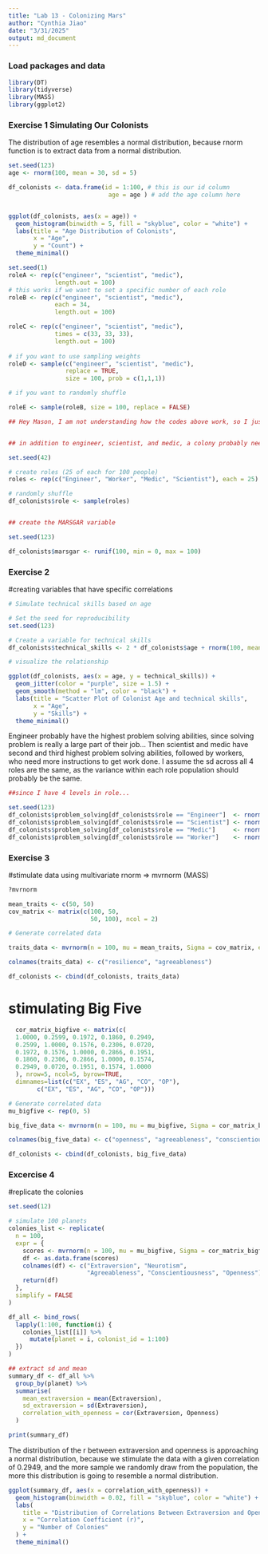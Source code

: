 ```yaml
---
title: "Lab 13 - Colonizing Mars"
author: "Cynthia Jiao"
date: "3/31/2025"
output: md_document
---
```


### Load packages and data

```r
library(DT)
library(tidyverse) 
library(MASS)
library(ggplot2)
```

### Exercise 1 Simulating Our Colonists

The distribution of age resembles a normal distribution, because rnorm function is to extract data from a normal distribution. 
```r

set.seed(123)
age <- rnorm(100, mean = 30, sd = 5)

df_colonists <- data.frame(id = 1:100, # this is our id column
                            age = age ) # add the age column here


ggplot(df_colonists, aes(x = age)) +
  geom_histogram(binwidth = 5, fill = "skyblue", color = "white") +
  labs(title = "Age Distribution of Colonists",
       x = "Age",
       y = "Count") +
  theme_minimal()


```


```r


set.seed(1)
roleA <- rep(c("engineer", "scientist", "medic"), 
             length.out = 100)
# this works if we want to set a specific number of each role
roleB <- rep(c("engineer", "scientist", "medic"), 
             each = 34, 
             length.out = 100)

roleC <- rep(c("engineer", "scientist", "medic"), 
             times = c(33, 33, 33), 
             length.out = 100)
             
# if you want to use sampling weights
roleD <- sample(c("engineer", "scientist", "medic"), 
                replace = TRUE, 
                size = 100, prob = c(1,1,1))

# if you want to randomly shuffle

roleE <- sample(roleB, size = 100, replace = FALSE)

## Hey Mason, I am not understanding how the codes above work, so I just did things below, which seems to achieve the same goal we intended?


## in addition to engineer, scientist, and medic, a colony probably needs workers to get the work done, so adding workers to the role variable...

set.seed(42)

# create roles (25 of each for 100 people)
roles <- rep(c("Engineer", "Worker", "Medic", "Scientist"), each = 25)

# randomly shuffle
df_colonists$role <- sample(roles)


## create the MARSGAR variable

set.seed(123)

df_colonists$marsgar <- runif(100, min = 0, max = 100)


```


### Exercise 2

#creating variables that have specific correlations

```r

# Simulate technical skills based on age

# Set the seed for reproducibility
set.seed(123)

# Create a variable for technical skills
df_colonists$technical_skills <- 2 * df_colonists$age + rnorm(100, mean = 0, sd = 1)

# visualize the relationship

ggplot(df_colonists, aes(x = age, y = technical_skills)) +
  geom_jitter(color = "purple", size = 1.5) +
  geom_smooth(method = "lm", color = "black") +
  labs(title = "Scatter Plot of Colonist Age and technical skills",
       x = "Age",
       y = "Skills") +
  theme_minimal()

```
Engineer probably have the highest problem solving abilities, since solving problem is really a large part of their job... Then scientist and medic have second and third highest problem solving abilities, followed by workers, who need more instructions to get work done. I assume the sd across all 4 roles are the same, as the variance within each role population should probably be the same.
```r
##since I have 4 levels in role...

set.seed(123)
df_colonists$problem_solving[df_colonists$role == "Engineer"]  <- rnorm(sum(df_colonists$role == "Engineer"),  mean = 100, sd = 10)
df_colonists$problem_solving[df_colonists$role == "Scientist"] <- rnorm(sum(df_colonists$role == "Scientist"), mean = 80,  sd = 10)
df_colonists$problem_solving[df_colonists$role == "Medic"]     <- rnorm(sum(df_colonists$role == "Medic"),     mean = 70,  sd = 10)
df_colonists$problem_solving[df_colonists$role == "Worker"]    <- rnorm(sum(df_colonists$role == "Worker"),    mean = 60,  sd = 10)


```

### Exercise 3

#stimulate data using multivariate rnorm => mvrnorm (MASS)

```r

?mvrnorm

mean_traits <- c(50, 50)
cov_matrix <- matrix(c(100, 50, 
                       50, 100), ncol = 2)

# Generate correlated data

traits_data <- mvrnorm(n = 100, mu = mean_traits, Sigma = cov_matrix, empirical = FALSE)

colnames(traits_data) <- c("resilience", "agreeableness")

df_colonists <- cbind(df_colonists, traits_data)

```

# stimulating Big Five

```r

  cor_matrix_bigfive <- matrix(c(
  1.0000, 0.2599, 0.1972, 0.1860, 0.2949,
  0.2599, 1.0000, 0.1576, 0.2306, 0.0720,
  0.1972, 0.1576, 1.0000, 0.2866, 0.1951,
  0.1860, 0.2306, 0.2866, 1.0000, 0.1574,
  0.2949, 0.0720, 0.1951, 0.1574, 1.0000
  ), nrow=5, ncol=5, byrow=TRUE,
  dimnames=list(c("EX", "ES", "AG", "CO", "OP"), 
        c("EX", "ES", "AG", "CO", "OP")))

# Generate correlated data
mu_bigfive <- rep(0, 5)

big_five_data <- mvrnorm(n = 100, mu = mu_bigfive, Sigma = cor_matrix_bigfive, empirical = FALSE)

colnames(big_five_data) <- c("openness", "agreeableness", "conscientiousness", "extraversion", "neuroticism") ## this agreeableness here will be agreeableness.1, since we had another agreeableness before

df_colonists <- cbind(df_colonists, big_five_data)


```

### Excercise 4

#replicate the colonies

```r

set.seed(12)

# simulate 100 planets
colonies_list <- replicate(
  n = 100,
  expr = {
    scores <- mvrnorm(n = 100, mu = mu_bigfive, Sigma = cor_matrix_bigfive)
    df <- as.data.frame(scores)
    colnames(df) <- c("Extraversion", "Neurotism", 
                      "Agreeableness", "Conscientiousness", "Openness")
    return(df)
  },
  simplify = FALSE
)

df_all <- bind_rows(
  lapply(1:100, function(i) {
    colonies_list[[i]] %>%
      mutate(planet = i, colonist_id = 1:100)
  })
)

## extract sd and mean
summary_df <- df_all %>%
  group_by(planet) %>%
  summarise(
    mean_extraversion = mean(Extraversion),
    sd_extraversion = sd(Extraversion),
    correlation_with_openness = cor(Extraversion, Openness)
  )

print(summary_df)
```

The distribution of the r between extraversion and openness is approaching a normal distribution, because we stimulate the data with a given correlation of 0.2949, and the more sample we randomly draw from the population, the more this distribution is going to resemble a normal distribution. 
```r

ggplot(summary_df, aes(x = correlation_with_openness)) +
  geom_histogram(binwidth = 0.02, fill = "skyblue", color = "white") +
  labs(
    title = "Distribution of Correlations Between Extraversion and Openness",
    x = "Correlation Coefficient (r)",
    y = "Number of Colonies"
  ) +
  theme_minimal()


```

